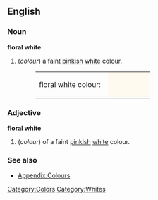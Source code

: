 ==English==

===Noun===
'''floral white'''
#(''colour'') a faint [[pink]]ish [[white]] colour.
#:<table><tr><td>floral white colour: &nbsp;</td><td bgcolor="#FFFAF0" width="80">&nbsp; </td></tr></table>

===Adjective===
'''floral white'''
#(''colour'') of a faint [[pink]]ish [[white]] colour.

===See also===
*[[Wiktionary_Appendix:Colours|Appendix:Colours]]

[[Category:Colors]]
[[Category:Whites]]
